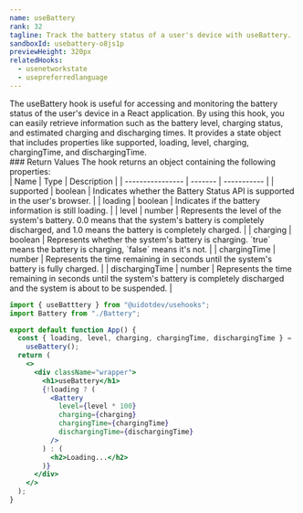 ```yaml
---
name: useBattery
rank: 32
tagline: Track the battery status of a user's device with useBattery.
sandboxId: usebattery-o8js1p
previewHeight: 320px
relatedHooks:
  - usenetworkstate
  - usepreferredlanguage
---
```



<HookDescription name={frontmatter.name}>
  The useBattery hook is useful for accessing and monitoring the battery status
  of the user's device in a React application. By using this hook, you can
  easily retrieve information such as the battery level, charging status, and
  estimated charging and discharging times. It provides a state object that
  includes properties like supported, loading, level, charging, chargingTime,
  and dischargingTime.
</HookDescription>


<div class="reference">
  ### Return Values
  The hook returns an object containing the following properties:

  <div class="table-container">
  | Name             | Type    | Description |
  | ---------------- | ------- | ----------- |
  | supported        | boolean | Indicates whether the Battery Status API is supported in the user's browser. |
  | loading          | boolean | Indicates if the battery information is still loading. |
  | level            | number  | Represents the level of the system's battery. 0.0 means that the system's battery is completely discharged, and 1.0 means the battery is completely charged. |
  | charging         | boolean | Represents whether the system's battery is charging. `true` means the battery is charging, `false` means it's not. |
  | chargingTime     | number  | Represents the time remaining in seconds until the system's battery is fully charged. |
  | dischargingTime  | number  | Represents the time remaining in seconds until the system's battery is completely discharged and the system is about to be suspended. |
  </div>
</div>


<CodePreview
  sandboxId={frontmatter.sandboxId}
  previewHeight={frontmatter.previewHeight}
/>

<StaticCodeContainer>

```jsx
import { useBatttery } from "@uidotdev/usehooks";
import Battery from "./Battery";

export default function App() {
  const { loading, level, charging, chargingTime, dischargingTime } =
    useBattery();
  return (
    <>
      <div className="wrapper">
        <h1>useBattery</h1>
        {!loading ? (
          <Battery
            level={level * 100}
            charging={charging}
            chargingTime={chargingTime}
            dischargingTime={dischargingTime}
          />
        ) : (
          <h2>Loading...</h2>
        )}
      </div>
    </>
  );
}
```

</StaticCodeContainer>

